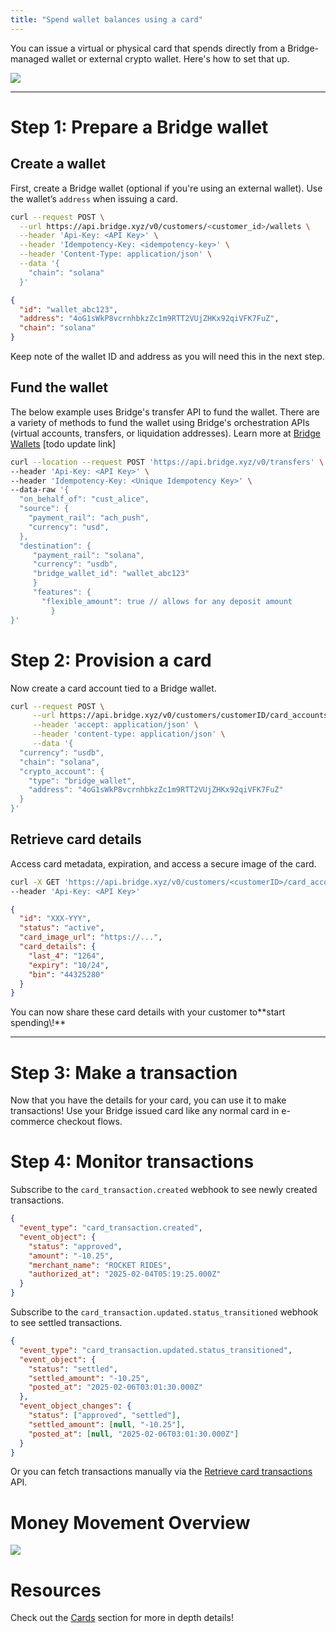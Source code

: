 ```yaml
---
title: "Spend wallet balances using a card"
---
```


You can issue a virtual or physical card that spends directly from a Bridge-managed wallet or external crypto wallet. Here's how to set that up.

![](https://files.readme.io/abd125101ad0ef13134d7af37f6937eaaaa254bb7824de1552694da371805f0c-image.png)

---

# Step 1: Prepare a Bridge wallet

## Create a wallet

First, create a Bridge wallet (optional if you're using an external wallet). Use the wallet’s `address` when issuing a card.

```bash Request expandable
curl --request POST \
  --url https://api.bridge.xyz/v0/customers/<customer_id>/wallets \
  --header 'Api-Key: <API Key>' \
  --header 'Idempotency-Key: <idempotency-key>' \
  --header 'Content-Type: application/json' \
  --data '{
    "chain": "solana"
  }'
```

```json Response expandable
{
  "id": "wallet_abc123",
  "address": "4oG1sWkP8vcrnhbkzZc1m9RTT2VUjZHKx92qiVFK7FuZ",
  "chain": "solana"
}
```

Keep note of the wallet ID and address as you will need this in the next step.

## Fund the wallet

The below example uses Bridge's transfer API to fund the wallet. There are a variety of methods to fund the wallet using Bridge's orchestration APIs (virtual accounts, transfers, or liquidation addresses). Learn more at [Bridge Wallets](ref:bridge-wallets) [todo update link]

```bash expandable
curl --location --request POST 'https://api.bridge.xyz/v0/transfers' \
--header 'Api-Key: <API Key>' \
--header 'Idempotency-Key: <Unique Idempotency Key>' \
--data-raw '{
  "on_behalf_of": "cust_alice",
  "source": {
    "payment_rail": "ach_push",
    "currency": "usd",
  },
  "destination": {
     "payment_rail": "solana",
     "currency": "usdb",
     "bridge_wallet_id": "wallet_abc123"
     }
     "features": {
       "flexible_amount": true // allows for any deposit amount
 		 }
}'
```

# Step 2: Provision a card

Now create a card account tied to a Bridge wallet.

```bash expandable
curl --request POST \
     --url https://api.bridge.xyz/v0/customers/customerID/card_accounts \
     --header 'accept: application/json' \
     --header 'content-type: application/json' \
     --data '{
  "currency": "usdb",
  "chain": "solana",
  "crypto_account": {
    "type": "bridge_wallet",
    "address": "4oG1sWkP8vcrnhbkzZc1m9RTT2VUjZHKx92qiVFK7FuZ"
  }
}'
```

## Retrieve card details

Access  card metadata, expiration, and access a secure image of the card.

```bash Request expandable
curl -X GET 'https://api.bridge.xyz/v0/customers/<customerID>/card_accounts/<cardAccountID>' \
--header 'Api-Key: <API Key>'
```

```json Response expandable
{
  "id": "XXX-YYY",
  "status": "active",
  "card_image_url": "https://...",
  "card_details": {
    "last_4": "1264",
    "expiry": "10/24",
    "bin": "44325280"
  }
}
```

<Check>
  You can now share these card details with your customer to**start spending\!**
</Check>

---

# Step 3: Make a transaction

Now that you have the details for your card, you can use it to make transactions\! Use your Bridge issued card like any normal card in e-commerce checkout flows.

# Step 4: Monitor transactions

Subscribe to the `card_transaction.created` webhook to see newly created transactions.

```json
{
  "event_type": "card_transaction.created",
  "event_object": {
    "status": "approved",
    "amount": "-10.25",
    "merchant_name": "ROCKET RIDES",
    "authorized_at": "2025-02-04T05:19:25.000Z"
  }
}
```

Subscribe to the `card_transaction.updated.status_transitioned` webhook to see settled transactions.

```json
{
  "event_type": "card_transaction.updated.status_transitioned",
  "event_object": {
    "status": "settled",
    "settled_amount": "-10.25",
    "posted_at": "2025-02-06T03:01:30.000Z"
  },
  "event_object_changes": {
    "status": ["approved", "settled"],
    "settled_amount": [null, "-10.25"],
    "posted_at": [null, "2025-02-06T03:01:30.000Z"]
  }
}
```

Or you can fetch transactions manually via the [Retrieve card transactions](ref:get_customers-customerid-card-accounts-cardaccountid-transactions) API.

# Money Movement Overview

![](https://files.readme.io/6929a243e3e872e7d1dcfd126c26611127127713f65bd0f0c92e4fd921ec4642-image.png)

# Resources

Check out the [Cards](doc:cards) section for more in depth details\!